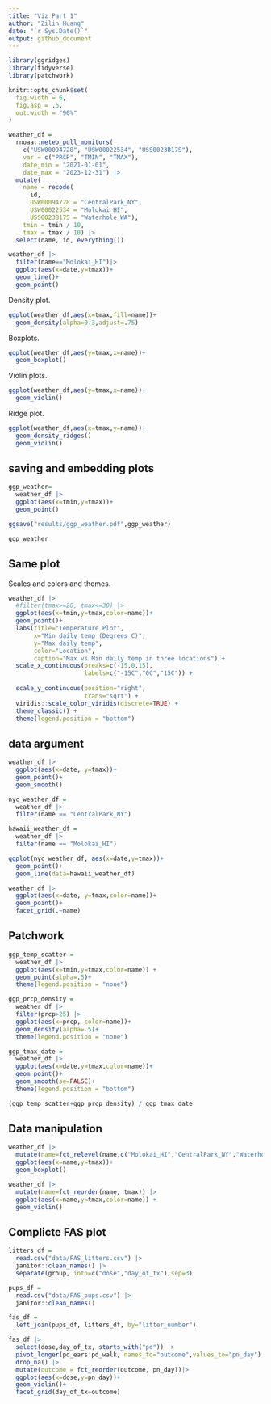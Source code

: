 ```yaml
---
title: "Viz Part 1"
author: "Zilin Huang"
date: "`r Sys.Date()`"
output: github_document
---
```


```r
library(ggridges)
library(tidyverse)
library(patchwork)

knitr::opts_chunk$set(
  fig.width = 6,
  fig.asp = .6,
  out.width = "90%"
)

```

```r
weather_df = 
  rnoaa::meteo_pull_monitors(
    c("USW00094728", "USW00022534", "USS0023B17S"),
    var = c("PRCP", "TMIN", "TMAX"), 
    date_min = "2021-01-01",
    date_max = "2023-12-31") |>
  mutate(
    name = recode(
      id, 
      USW00094728 = "CentralPark_NY", 
      USW00022534 = "Molokai_HI",
      USS0023B17S = "Waterhole_WA"),
    tmin = tmin / 10,
    tmax = tmax / 10) |>
  select(name, id, everything())
```

```r
weather_df |>
  filter(name=="Molokai_HI")|>
  ggplot(aes(x=date,y=tmax))+
  geom_line()+
  geom_point()
```

Density plot.

```r
ggplot(weather_df,aes(x=tmax,fill=name))+
  geom_density(alpha=0.3,adjust=.75)
```

Boxplots.

```r
ggplot(weather_df,aes(y=tmax,x=name))+
  geom_boxplot()
```

Violin plots.

```r
ggplot(weather_df,aes(y=tmax,x=name))+
  geom_violin()
```

Ridge plot.

```r
ggplot(weather_df,aes(x=tmax,y=name))+
  geom_density_ridges()
  geom_violin()
```

## saving and embedding plots

```r
ggp_weather=
  weather_df |>
  ggplot(aes(x=tmin,y=tmax))+
  geom_point()

ggsave("results/ggp_weather.pdf",ggp_weather)
```

```r
ggp_weather
```

## Same plot

Scales and colors and themes.

```r
weather_df |>
  #filter(tmax>=20, tmax<=30) |>
  ggplot(aes(x=tmin,y=tmax,color=name))+
  geom_point()+
  labs(title="Temperature Plot",
       x="Min daily temp (Degrees C)",
       y="Max daily temp",
       color="Location",
       caption="Max vs Min daily temp in three locations") +
  scale_x_continuous(breaks=c(-15,0,15),
                     labels=c("-15C","0C","15C")) +
  
  scale_y_continuous(position="right",
                     trans="sqrt") +
  viridis::scale_color_viridis(discrete=TRUE) +
  theme_classic() +
  theme(legend.position = "bottom")
```

## data argument

```r
weather_df |>
  ggplot(aes(x=date, y=tmax))+
  geom_point()+
  geom_smooth()

nyc_weather_df = 
  weather_df |>
  filter(name == "CentralPark_NY")

hawaii_weather_df = 
  weather_df |>
  filter(name == "Molokai_HI")

ggplot(nyc_weather_df, aes(x=date,y=tmax))+
  geom_point()+
  geom_line(data=hawaii_weather_df)
```

```r
weather_df |>
  ggplot(aes(x=date, y=tmax,color=name))+
  geom_point()+
  facet_grid(.~name)
```

## Patchwork

```r
ggp_temp_scatter = 
  weather_df |>
  ggplot(aes(x=tmin,y=tmax,color=name)) +
  geom_point(alpha=.5)+
  theme(legend.position = "none")

ggp_prcp_density = 
  weather_df |>
  filter(prcp>25) |>
  ggplot(aes(x=prcp, color=name))+
  geom_density(alpha=.5)+
  theme(legend.position = "none")

ggp_tmax_date = 
  weather_df |>
  ggplot(aes(x=date,y=tmax,color=name))+
  geom_point()+
  geom_smooth(se=FALSE)+
  theme(legend.position = "bottom")

(ggp_temp_scatter+ggp_prcp_density) / ggp_tmax_date
```

## Data manipulation

```r
weather_df |>
  mutate(name=fct_relevel(name,c("Molokai_HI","CentralPark_NY","Waterhole_WA"))) |>
  ggplot(aes(x=name,y=tmax))+
  geom_boxplot()

weather_df |>
  mutate(name=fct_reorder(name, tmax)) |>
  ggplot(aes(x=name,y=tmax,color=name)) +
  geom_violin()
```

## Complicte FAS plot

```r
litters_df =
  read.csv("data/FAS_litters.csv") |>
  janitor::clean_names() |>
  separate(group, into=c("dose","day_of_tx"),sep=3)

pups_df = 
  read.csv("data/FAS_pups.csv") |>
  janitor::clean_names()

fas_df = 
  left_join(pups_df, litters_df, by="litter_number")

fas_df |>
  select(dose,day_of_tx, starts_with("pd")) |>
  pivot_longer(pd_ears:pd_walk, names_to="outcome",values_to="pn_day") |>
  drop_na() |>
  mutate(outcome = fct_reorder(outcome, pn_day))|>
  ggplot(aes(x=dose,y=pn_day))+
  geom_violin()+
  facet_grid(day_of_tx~outcome)
```